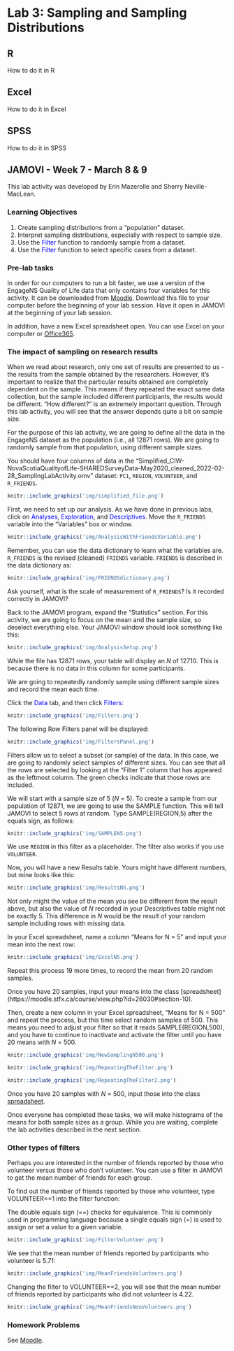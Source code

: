 # Lab 3: Sampling and Sampling Distributions

<script>
$("#coverpic").hide();
</script>

## R

How to do it in R

## Excel

How to do it in Excel

## SPSS

How to do it in SPSS

## JAMOVI - Week 7 - March 8 & 9

<div class="marginnote">
This lab activity was developed by Erin Mazerolle and Sherry Neville-MacLean.
</div>

### Learning Objectives

1. Create sampling distributions from a "population" dataset.
2. Interpret sampling distributions, especially with respect to sample size.
3. Use the <span style="color:blue">Filter</span> function to randomly sample from a dataset.
4. Use the <span style="color:blue">Filter</span> function to select specific cases from a dataset.

### Pre-lab tasks

In order for our computers to run a bit faster, we use a version of the EngageNS Quality of Life data that only contains four variables for this activity. It can be downloaded from   <a href="https://moodle.stfx.ca/course/view.php?id=26030#section-10">Moodle</a>. Download this file to your computer before the beginning of your lab session. Have it open in JAMOVI at the beginning of your lab session.

In addition, have a new Excel spreadsheet open. You can use Excel on your computer or <a href="https://www.office.com/launch/excel?auth=2">Office365</a>.

### The impact of sampling on research results

When we read about research, only one set of results are presented to us - the results from the sample obtained by the researchers. However, it's important to realize that the particular results obtained are completely dependent on the sample. This means if they repeated the exact same data collection, but the sample included different participants, the results would be different. "How different?" is an extremely important question. Through this lab activity, you will see that the answer depends quite a bit on sample size.

For the purpose of this lab activity, we are going to define all the data in the EngageNS dataset as the population (i.e., all 12871 rows). We are going to randomly sample from that population, using different sample sizes.

You should have four columns of data in the "Simplified_CIW-NovaScotiaQualityofLife-SHAREDSurveyData-May2020_cleaned_2022-02-28_SamplingLabActivity.omv" dataset: `PC1`, `REGION`, `VOLUNTEER`, and `R_FRIENDS`.

```r
knitr::include_graphics('img/simplified_file.png')
```

First, we need to set up our analysis. As we have done in previous labs, click on <span style="color:blue">Analyses</span>, <span style="color:blue">Exploration</span>, and <span style="color:blue">Descriptives</span>. Move the `R_FRIENDS` variable into the "Variables" box or window.

```r
knitr::include_graphics('img/AnalysisWithFriendsVariable.png')
```

Remember, you can use the data dictionary to learn what the variables are. `R_FRIENDS` is the revised (cleaned) `FRIENDS` variable. `FRIENDS` is described in the data dictionary as:

```r
knitr::include_graphics('img/FRIENDSdictionary.png')
```

Ask yourself, what is the scale of measurement of `R_FRIENDS`? Is it recorded correctly in JAMOVI?

Back to the JAMOVI program, expand the "Statistics" section. For this activity, we are going to focus on the mean and the sample size, so deselect everything else. Your JAMOVI window should look something like this:

```r
knitr::include_graphics('img/AnalysisSetup.png')
```

<div class="marginnote">
While the file has 12871 rows, your table will display an *N* of 12710. This is because there is no data in this column for some participants. 
</div>

We are going to repeatedly randomly sample using different sample sizes and record the mean each time.

Click the <span style="color:blue">Data</span> tab, and then click <span style="color:blue">Filters</span>:

```r
knitr::include_graphics('img/Filters.png')
```

The following Row Filters panel will be displayed:

```r
knitr::include_graphics('img/FiltersPanel.png')
```

Filters allow us to select a subset (or sample) of the data. In this case, we are going to randomly select samples of different sizes. You can see that all the rows are selected by looking at the "Filter 1" column that has appeared as the leftmost column. The green checks indicate that those rows are included. 

We will start with a sample size of 5 (*N* = 5). To create a sample from our population of 12871, we are going to use the SAMPLE function. This will tell JAMOVI to select 5 rows at random. Type SAMPLE(REGION,5) after the equals sign, as follows:

```r
knitr::include_graphics('img/SAMPLEN5.png')
```

We use `REGION` in this filter as a placeholder. The filter also works if you use `VOLUNTEER`.

Now, you will have a new Results table. Yours might have different numbers, but mine looks like this:

```r
knitr::include_graphics('img/ResultsN5.png')
```

Not only might the value of the mean you see be different from the result above, but also the value of *N* recorded in your Descriptives table might not be exactly 5. This difference in *N* would be the result of your random sample including rows with missing data.

In your Excel spreadsheet, name a column "Means for N = 5" and input your mean into the next row:

```r
knitr::include_graphics('img/ExcelN5.png')
```

Repeat this process 19 more times, to record the mean from 20 random samples. 

Once you have 20 samples, input your means into the class [spreadsheet] (https://moodle.stfx.ca/course/view.php?id=26030#section-10).

Then, create a new column in your Excel spreadsheet, "Means for N = 500" and repeat the process, but this time select random samples of 500. This means you need to adjust your filter so that it reads SAMPLE(REGION,500), and you have to continue to inactivate and activate the filter until you have 20 means with *N* = 500.

```r
knitr::include_graphics('img/NewSamplingN500.png')
```


```r
knitr::include_graphics('img/RepeatingTheFilter.png')
```


```r
knitr::include_graphics('img/RepeatingTheFilter2.png')
```

Once you have 20 samples with *N* = 500, input those into the class [spreadsheet](https://moodle.stfx.ca/course/view.php?id=26030#section-10).

Once everyone has completed these tasks, we will make histograms of the means for both sample sizes as a group. While you are waiting, complete the lab activities described in the next section.

### Other types of filters

Perhaps you are interested in the number of friends reported by those who volunteer versus those who don't volunteer. You can use a filter in JAMOVI to get the mean number of friends for each group.

To find out the number of friends reported by those who volunteer, type VOLUNTEER==1 into the filter function:

<div class="marginnote">
The double equals sign (==) checks for equivalence. This is commonly used in programming language because a single equals sign (=) is used to assign or set a value to a given variable.
</div>

```r
knitr::include_graphics('img/FilterVolunteer.png')
```

We see that the mean number of friends reported by participants who volunteer is 5.71:

```r
knitr::include_graphics('img/MeanFriendsVolunteers.png')
```

Changing the filter to VOLUNTEER==2, you will see that the mean number of friends reported by participants who did not volunteer is 4.22.

```r
knitr::include_graphics('img/MeanFriendsNonVolunteers.png')
```


### Homework Problems 

See <a href="https://moodle.stfx.ca/course/view.php?id=26030#section-10">Moodle</a>.
